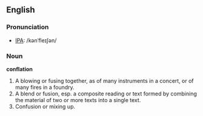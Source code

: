 ==English==

===Pronunciation===
*[[w:IPA|IPA]]: /kənˈfleɪʃən/

===Noun===

'''conflation'''

#A blowing or fusing together, as of many instruments in a concert, or of many fires in a foundry.
#A blend or fusion, esp. a composite reading or text formed by combining the material of two or more texts into a single text.
#Confusion or mixing up.